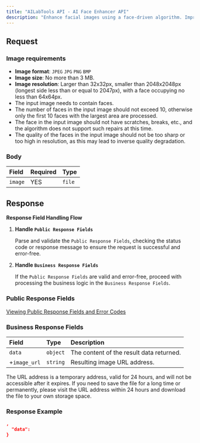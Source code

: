 ```yaml
---
title: "AILabTools API - AI Face Enhancer API"
description: "Enhance facial images using a face-driven algorithm. Improve image quality, bring out details, and clarify blurry faces."
---
```


## Request

### Image requirements

- **Image format**: `JPEG` `JPG` `PNG` `BMP`
- **Image size**: No more than 3 MB.
- **Image resolution**: Larger than 32x32px, smaller than 2048x2048px (longest side less than or equal to 2047px), with a face occupying no less than 64x64px.
- The input image needs to contain faces.
- The number of faces in the input image should not exceed 10, otherwise only the first 10 faces with the largest area are processed.
- The face in the input image should not have scratches, breaks, etc., and the algorithm does not support such repairs at this time.
- The quality of the faces in the input image should not be too sharp or too high in resolution, as this may lead to inverse quality degradation.

### Body

| Field   | Required | Type   |
|:--------|:---------|:-------|
| `image` | YES      | `file` |

## Response

**Response Field Handling Flow**

1. **Handle `Public Response Fields`**

   Parse and validate the `Public Response Fields`, checking the status code or response message to ensure the request is successful and error-free.

2. **Handle `Business Response Fields`**

   If the `Public Response Fields` are valid and error-free, proceed with processing the business logic in the `Business Response Fields`.

### Public Response Fields

<a href="/doc/response-description" target="_blank">Viewing Public Response Fields and Error Codes</a>

### Business Response Fields

| Field        | Type     | Description                              |
|:-------------|:---------|:-----------------------------------------|
| `data`       | `object` | The content of the result data returned. |
| +`image_url` | `string` | Resulting image URL address.             |

The URL address is a temporary address, valid for 24 hours, and will not be accessible after it expires. If you need to save the file for a long time or permanently, please visit the URL address within 24 hours and download the file to your own storage space.

### Response Example

```json
,
  "data":           
}
```